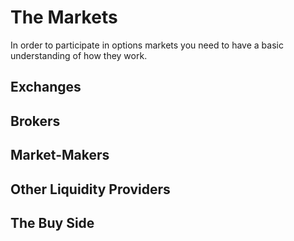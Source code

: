 # The Markets 

In order to participate in options markets you need to have a basic understanding of how they work. 


## Exchanges


## Brokers


## Market-Makers


## Other Liquidity Providers


## The Buy Side


